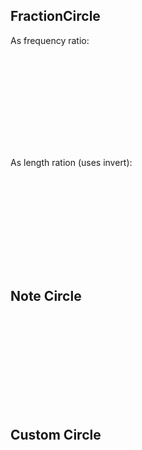 
## FractionCircle

As frequency ratio:

<svg width={42} height={42}>
  <FractionCircle top={2} bottom={3} radius={20} cx={20} cy={20} />
</svg>

As length ration (uses invert):

<svg width={42} height={42}>
  <FractionCircle
    top={2}
    bottom={3}
    radius={20}
    cx={20}
    cy={20}
    invert={true}
  />
</svg>

## Note Circle

<svg width={42} height={42}>
  <NoteCircle radius={20} cx={20} cy={20} frequency={440} />
</svg>

## Custom Circle

<svg width={240} height={240}>
  <Circle fill="transparent" radius={100} stroke="white" cx={120} cy={120}>
    {Array(12)
      .fill(0)
      .map((_, i, a) => {
        const { x, y } = circlePosition(i / a.length, 100)
        return (
          <>
            <circle r={20} cx={x + 20} cy={y + 20} fill="steelblue" />
            <text x={x + 20} y={y + 25} fill="black" textAnchor="middle">
              {Note.get(Note.fromMidi(i + 60)).pc}
              {/* {Note.get(Note.fromMidiSharps(i + 60)).pc} */}
            </text>
          </>
        )
      })}
  </Circle>
</svg>

